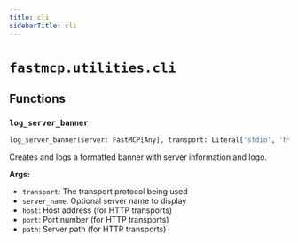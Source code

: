 ```yaml
---
title: cli
sidebarTitle: cli
---
```


# `fastmcp.utilities.cli`

## Functions

### `log_server_banner` <sup><a href="https://github.com/bhardwajRahul/fastmcp/blob/main/src/fastmcp/utilities/cli.py#L26" target="_blank"><Icon icon="github" style="width: 14px; height: 14px;" /></a></sup>

```python
log_server_banner(server: FastMCP[Any], transport: Literal['stdio', 'http', 'sse', 'streamable-http']) -> None
```


Creates and logs a formatted banner with server information and logo.

**Args:**
- `transport`: The transport protocol being used
- `server_name`: Optional server name to display
- `host`: Host address (for HTTP transports)
- `port`: Port number (for HTTP transports)
- `path`: Server path (for HTTP transports)

